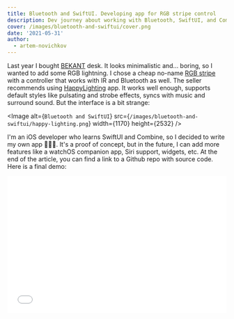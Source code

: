 ```yaml
---
title: Bluetooth and SwiftUI. Developing app for RGB stripe control
description: Dev journey about working with Bluetooth, SwiftUI, and Combine
cover: /images/bluetooth-and-swiftui/cover.png
date: '2021-05-31'
author:
  - artem-novichkov
---
```


Last year I bought [BEKANT](https://www.ikea.com/us/en/p/bekant-desk-sit-stand-white-s49022538/) desk. It looks minimalistic and... boring, so I wanted to add some RGB lightning. I chose a cheap no-name [RGB stripe](https://aliexpress.ru/item/32801604250.html) with a controller that works with IR and Bluetooth as well. The seller recommends using [HappyLighting](https://apps.apple.com/ru/app/id1145694075) app. It works well enough, supports default styles like pulsating and strobe effects, syncs with music and surround sound. But the interface is a bit strange:

<Image
  alt={`Bluetooth and SwiftUI`}
  src={`/images/bluetooth-and-swiftui/happy-lighting.png`}
  width={1170}
  height={2532}
/>

I'm an iOS developer who learns SwiftUI and Combine, so I decided to write my own app 🧑🏻‍💻. It's a proof of concept, but in the future, I can add more features like a watchOS companion app, Siri support, widgets, etc. At the end of the article, you can find a link to a Github repo with source code. Here is a final demo:

<iframe
  width="100%"
  height="315"
  src="//www.youtube.com/embed/qMGvnPOIhJM"
  frameBorder="0"
  allow="accelerometer; autoplay; encrypted-media; gyroscope; picture-in-picture"
  allowFullScreen
/>

## Bluetooth: Delegates -> Combine

With the power of `CoreBluetooth` framework, you can check Bluetooth state, scan for peripherals, discover required services and characteristics. By default, it works via Delegate pattern and knows nothing about `Combine`. If you aren't familiar with `CoreBluetooth`, I recommend checking [this tutorial](http://Core%20Bluetooth%20Tutorial%20for%20iOS:%20Heart%20Rate%20Monitor) by Ray Wendenlich team. The basic algorithm for reading and writing data is:

1. Find Bluetooth device a.k.a. peripheral.
2. Discover its services. Every service is a collection of data related to peripheral features. For instance, heart rate or lightning services.
3. Discover characteristics for specific services. Every characteristic provides information about the peripheral state. Also, you can write data for characteristics to update the peripheral states.

I wrote a simple `BluetoothManager` object that works with `CBCentralManager` and `CBPeripheral` and broadcasts any updates. I decided to use Combine for it. With the magic of publishers, I can subscribe to needed updates and filter/map them in a more declarative way.

Here is an example of working with states and peripherals:

```swift
import Combine
import CoreBluetooth

final class BluetoothManager: NSObject {
    
    private var centralManager: CBCentralManager!
    
    var stateSubject: PassthroughSubject<CBManagerState, Never> = .init()
    var peripheralSubject: PassthroughSubject<CBPeripheral, Never> = .init()
    
    func start() {
        centralManager = .init(delegate: self, queue: .main)
    }
    
    func connect(_ peripheral: CBPeripheral) {
        centralManager.stopScan()
        peripheral.delegate = self
        centralManager.connect(peripheral)
    }
}

extension BluetoothManager: CBCentralManagerDelegate {
    
    func centralManagerDidUpdateState(_ central: CBCentralManager) {
        stateSubject.send(central.state)
    }
    
    func centralManager(_ central: CBCentralManager, didDiscover peripheral: CBPeripheral, advertisementData: [String : Any], rssi RSSI: NSNumber) {
        peripheralSubject.send(peripheral)
    }
}
```

In the app views, I subscribe to required subjects and show related states. Here is an example of discovering services:

```swift
manager.servicesSubject
    .map { $0.filter { Constants.serviceUUIDs.contains($0.uuid) } }
    .sink { [weak self] services in
        services.forEach { service in
            self?.peripheral.discoverCharacteristics(nil, for: service)
        }
    }
    .store(in: &cancellables)
```

To work with specific devices, you must know identifiers for services and characteristics to read and write data. Unfortunately, my controller has no documentation about its protocol, but I found [an awesome description on Github](https://github.com/madhead/saberlight/blob/master/protocols/Triones/protocol.md). The author reverse-engineered the protocol and described almost all data formats. They look strange and have plenty of magic constants, but who don't use them in projects 😅. I added the required identifiers to the app based on the documentation used them for filtering: 

```swift
enum Constants {
    static let readServiceUUID: CBUUID = .init(string: "FFD0")
    static let writeServiceUUID: CBUUID = .init(string: "FFD5")
    static let serviceUUIDs: [CBUUID] = [readServiceUUID, writeServiceUUID]
    static let readCharacteristicUUID: CBUUID = .init(string: "FFD4")
    static let writeCharacteristicUUID: CBUUID = .init(string: "FFD9")
}
```

## SwiftUI: states and view models

For every view in the app I added view model to split layout and business logic. View models support `ObservableObject` protocol, work with `BluetoothManager`, manage subject subscriptions, and have `@Published` for view updates. The downside of this approach is no convenient way to pass `BluetoothManager` to every model. Initially, I wanted to use `@EnvironmentObject` and pass it to all child views, but it works well only in `View` itself. Finally, I just added it lazily to all view models:

```swift
import SwiftUI
import CoreBluetooth
import Combine

final class DevicesViewModel: ObservableObject {
    
    @Published var state: CBManagerState = .unknown
    @Published var peripherals: [CBPeripheral] = []
    
    private lazy var manager: BluetoothManager = .shared
    private lazy var cancellables: Set<AnyCancellable> = .init()
    
    deinit {
        cancellables.cancel()
    }
    
    func start() {
        manager.stateSubject
            .sink { [weak self] state in
                self?.state = state
            }
            .store(in: &cancellables)
        manager.peripheralSubject
            .filter { [weak self] in self?.peripherals.contains($0) == false }
            .sink { [weak self] in self?.peripherals.append($0) }
            .store(in: &cancellables)
        manager.start()
    }
}
```

Views create their own model and handle it with `@StateObject`:

```swift
struct DevicesView: View {
    
    @StateObject private var viewModel: DevicesViewModel = .init()
}
```

[Ping me](http://twitter.com/iosartem) if you're good in SwiftUI dependency injection topic, I really appreciate feedback for this logic.

Debugging the app, I found that `onAppear` called twice for some views. People on forums confirm it and fill radars. In the app, I just added a silly check with a state flag:

```swift
struct DeviceView: View {
    
    @State private var didAppear = false
    
    var body: some View {
        content()
            .onAppear {
                guard didAppear == false else {
                    return
                }
                didAppear = true
                viewModel.connect()
            }
    }
}
```

I didn't want to reinvent the color wheel and used `ColorPicker` for color selection:

```swift
ColorPicker("Change stripe color",
            selection: $viewModel.state.color,
            supportsOpacity: false)
```

I used it in UIKit projects a few times, you can just show it on any user action. But in SwiftUI it shows a default interface with no customization.

<Image
  alt={`Bluetooth and SwiftUI`}
  src={`/images/bluetooth-and-swiftui/color-stripe.png`}
  width={1170}
  height={2532}
/>

There are two options for selection binding — `Color` and `CGColor`. I choose the second one because it is easy to get color components from it.

## Conclusion

The more I use SwiftUI, the more I like its concepts. In pair with Combine, it makes app logic more expressive. And I'm still sure that developing pet projects are a great way to combine fun and learning.

The final project is [available on Github](https://github.com/artemnovichkov/ColorStripe). Feel free to check it and share your feedback. Thanks for reading!

## Related resources

- [Transferring Data Between Bluetooth Low Energy Devices](https://developer.apple.com/documentation/corebluetooth/transferring_data_between_bluetooth_low_energy_devices) by Apple
- [SwiftUI Property Wrappers](https://swiftuipropertywrappers.com) by [Donny Wals](https://twitter.com/donnywals)
- [SwiftUI Color Picker](https://youtu.be/Kp9sHwp4wN8) by [Sean Allen](https://twitter.com/seanallen_dev)